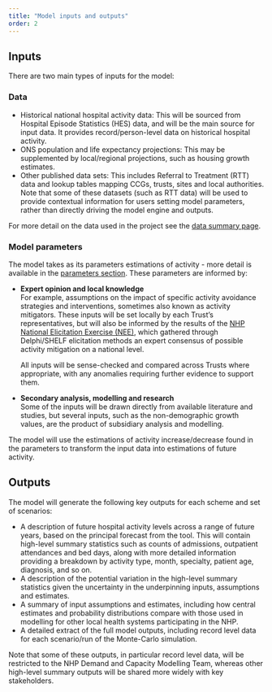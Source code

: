 ```yaml
---
title: "Model inputs and outputs"
order: 2
---
```


## Inputs

There are two main types of inputs for the model:

### Data

-   Historical national hospital activity data: This will be sourced from Hospital Episode Statistics (HES) data, and will be the main source for input data. It provides record/person-level data on historical hospital activity.
-   ONS population and life expectancy projections: This may be supplemented by local/regional projections, such as housing growth estimates.
-   Other published data sets: This includes Referral to Treatment (RTT) data and lookup tables mapping CCGs, trusts, sites and local authorities. Note that some of these datasets (such as RTT data) will be used to provide contextual information for users setting model parameters, rather than directly driving the model engine and outputs.

For more detail on the data used in the project see the [data summary page](../modelling_methodology/data_summary.qmd).

### Model parameters

The model takes as its parameters estimations of activity - more detail is available in the [parameters section](../user_guide/setting_the_parameters.qmd). These parameters are informed by:

-   **Expert opinion and local knowledge**\
    For example, assumptions on the impact of specific activity avoidance strategies and interventions, sometimes also known as activity mitigators. These inputs will be set locally by each Trust's representatives, but will also be informed by the results of the [NHP National Elicitation Exercise (NEE)](https://github.com/The-Strategy-Unit/nhp_elicitation_tool), which gathered through Delphi/SHELF elicitation methods an expert consensus of possible activity mitigation on a national level.

    All inputs will be sense-checked and compared across Trusts where appropriate, with any anomalies requiring further evidence to support them.

-   **Secondary analysis, modelling and research**\
    Some of the inputs will be drawn directly from available literature and studies, but several inputs, such as the non-demographic growth values, are the product of subsidiary analysis and modelling.

The model will use the estimations of activity increase/decrease found in the parameters to transform the input data into estimations of future activity.

## Outputs

The model will generate the following key outputs for each scheme and set of scenarios:

-   A description of future hospital activity levels across a range of future years, based on the principal forecast from the tool. This will contain high-level summary statistics such as counts of admissions, outpatient attendances and bed days, along with more detailed information providing a breakdown by activity type, month, specialty, patient age, diagnosis, and so on.
-   A description of the potential variation in the high-level summary statistics given the uncertainty in the underpinning inputs, assumptions and estimates.
-   A summary of input assumptions and estimates, including how central estimates and probability distributions compare with those used in modelling for other local health systems participating in the NHP.
-   A detailed extract of the full model outputs, including record level data for each scenario/run of the Monte-Carlo simulation.

Note that some of these outputs, in particular record level data, will be restricted to the NHP Demand and Capacity Modelling Team, whereas other high-level summary outputs will be shared more widely with key stakeholders.
